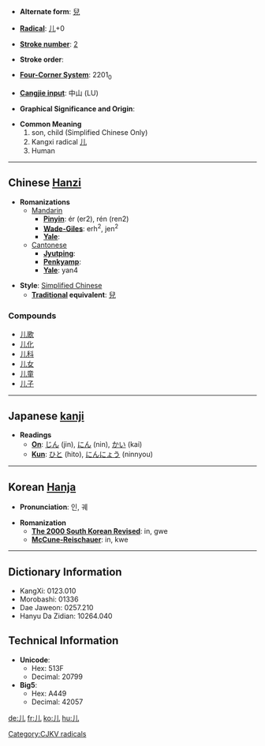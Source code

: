 * '''Alternate form''': [[兒]]

* '''[[Wiktionary:Chinese radical index| Radical]]''': [[Wiktionary:Chinese radical index 儿|儿]]+0

* '''[[Wiktionary:Chinese total strokes index|Stroke number]]''': [[Wiktionary:Chinese total strokes index 2|2]]

* '''Stroke order''': 

* '''[[Wiktionary:Chinese four corner index|Four-Corner System]]''': 2201<sub>0</sub>

* '''[[Wiktionary:Chinese Cangjie index|Cangjie input]]''': 中山 (LU)

* '''Graphical Significance and Origin''': 

* '''Common Meaning'''
*# son, child (Simplified Chinese Only)
*# Kangxi radical [[Wiktionary:Chinese radical index 儿|儿]]
*# Human

----

== Chinese [[Hanzi]] ==

* '''Romanizations'''
** [[Mandarin]]
*** '''[[Pinyin]]''': ér (er2), rén (ren2)
*** '''[[Wade-Giles]]''': erh<sup>2</sup>, jen<sup>2</sup>
*** '''[[Yale]]''': 
**[[Cantonese]]
***'''[[Jyutping]]''':
***'''[[Penkyamp]]''': 
***'''[[Yale]]''': yan4

* '''Style''': [[Simplified Chinese]] 
** '''[[Traditional Chinese|Traditional]] equivalent''': [[兒]]
===Compounds===
*[[儿歌]]
*[[儿化]]
*[[儿科]]
*[[儿女]]
*[[儿童]]
*[[儿子]]
 

----

== Japanese [[kanji]] ==

* '''Readings'''
** '''[[On]]''': [[じん]] (jin), [[にん]] (nin), [[かい]] (kai)
** '''[[Kun]]''': [[ひと]] (hito), [[にんにょう]] (ninnyou)
  

----

== Korean [[Hanja]] ==

* '''Pronunciation''': 인, 궤

* '''Romanization'''
** '''[[The 2000 South Korean Revised Romanization|The 2000 South Korean Revised]]''': in, gwe
** '''[[McCune-Reischauer]]''': in, kwe

----

== Dictionary Information ==

* KangXi: 0123.010
* Morobashi: 01336
* Dae Jaweon: 0257.210
* Hanyu Da Zidian: 10264.040

== Technical Information ==

* '''Unicode''':
** Hex: 513F
** Decimal: 20799
* '''Big5''':
** Hex: A449
** Decimal: 42057

[[Category:CJKV radicals]]

[[de:儿]]
[[fr:儿]]
[[ko:儿]]
[[hu:儿]]